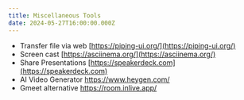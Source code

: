 ```yaml
---
title: Miscellaneous Tools
date: 2024-05-27T16:00:00.000Z
---
```


* Transfer file via web [https://piping-ui.org/](https://piping-ui.org/)
* Screen cast [https://asciinema.org/](https://asciinema.org/)
* Share Presentations [https://speakerdeck.com](https://speakerdeck.com)
* AI Video Generator https://www.heygen.com/
* Gmeet alternative https://room.inlive.app/
